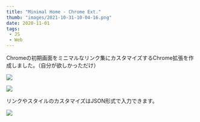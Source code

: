 ```yaml
---
title: "Minimal Home - Chrome Ext."
thumb: "images/2021-10-31-10-04-16.png"
date: 2020-11-01
tags:
 - JS
 - Web
---
```


Chromeの初期画面をミニマルなリンク集にカスタマイズするChrome拡張を作成しました。（自分が欲しかっただけ）

![](images/2021-10-31-09-53-17.png)

![](images/2021-10-31-09-53-27.png)

リンクやスタイルのカスタマイズはJSON形式で入力できます。

![](images/2021-10-31-09-53-34.png)
